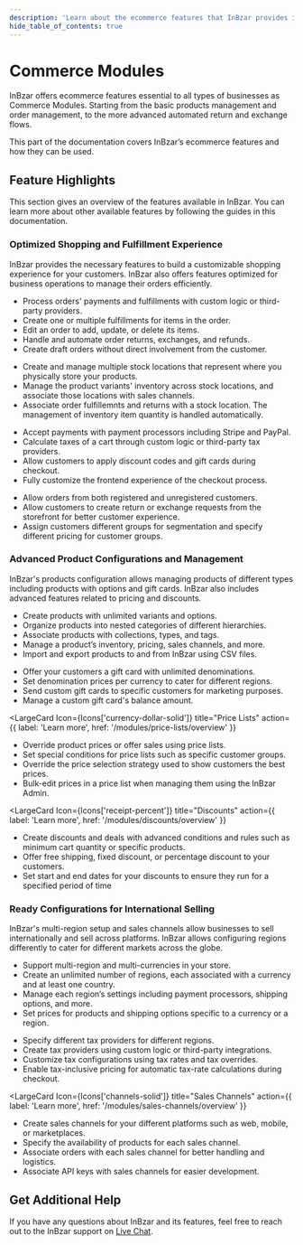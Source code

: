 ```yaml
---
description: 'Learn about the ecommerce features that InBzar provides including order management, product management, multi region and currency support, and more.'
hide_table_of_contents: true
---
```



# Commerce Modules

InBzar offers ecommerce features essential to all types of businesses as Commerce Modules. Starting from the basic products management and order management, to the more advanced automated return and exchange flows.

This part of the documentation covers InBzar’s ecommerce features and how they can be used.

## Feature Highlights

This section gives an overview of the features available in InBzar. You can learn more about other available features by following the guides in this documentation.

### Optimized Shopping and Fulfillment Experience

InBzar provides the necessary features to build a customizable shopping experience for your customers. InBzar also offers features optimized for business operations to manage their orders efficiently.

<LargeCardList colSize={6}>
  <LargeCard
    Icon={Icons['check-circle-solid']}
    title="Orders"
    action={{
      label: 'Learn more',
      href: '/modules/orders/overview'
    }}
  >

  - Process orders' payments and fulfillments with custom logic or third-party providers.
  - Create one or multiple fulfillments for items in the order.
  - Edit an order to add, update, or delete its items.
  - Handle and automate order returns, exchanges, and refunds.
  - Create draft orders without direct involvement from the customer.


  </LargeCard>
  <LargeCard
    Icon={Icons['building-solid']}
    title="Inventory (Multi-Warehouse)"
    action={{
      label: 'Learn more',
      href: '/modules/multiwarehouse/overview'
    }}
  >

  - Create and manage multiple stock locations that represent where you physically store your products.
  - Manage the product variants' inventory across stock locations, and associate those locations with sales channels.
  - Associate order fulfillemnts and returns with a stock location. The management of inventory item quantity is handled automatically.


  </LargeCard>
  <LargeCard
    Icon={Icons['shopping-cart-solid']}
    title="Cart and Checkout"
    action={{
      label: 'Learn more',
      href: '/modules/carts-and-checkout/overview'
    }}
  >

  - Accept payments with payment processors including Stripe and PayPal.
  - Calculate taxes of a cart through custom logic or third-party tax providers.
  - Allow customers to apply discount codes and gift cards during checkout.
  - Fully customize the frontend experience of the checkout process.


  </LargeCard>
  <LargeCard
    Icon={Icons['users-solid']}
    title="Customers"
    action={{
      label: 'Learn more',
      href: '/modules/customers/overview'
    }}
  >

  - Allow orders from both registered and unregistered customers.
  - Allow customers to create return or exchange requests from the storefront for better customer experience.
  - Assign customers different groups for segmentation and specify different pricing for customer groups.


  </LargeCard>
</LargeCardList>

### Advanced Product Configurations and Management

InBzar's products configuration allows managing products of different types including products with options and gift cards. InBzar also includes advanced features related to pricing and discounts.

<LargeCardList colSize={6}>
  <LargeCard
    Icon={Icons['tag-solid']}
    title="Products"
    action={{
      label: 'Learn more',
      href: '/modules/products/overview'
    }}
  >

  - Create products with unlimited variants and options.
  - Organize products into nested categories of different hierarchies.
  - Associate products with collections, types, and tags.
  - Manage a product’s inventory, pricing, sales channels, and more.
  - Import and export products to and from InBzar using CSV files.


  </LargeCard>
  <LargeCard
    Icon={Icons['gift-solid']}
    title="Gift Cards"
    action={{
      label: 'Learn more',
      href: '/modules/gift-cards/overview'
    }}
  >

  - Offer your customers a gift card with unlimited denominations.
  - Set denomination prices per currency to cater for different regions.
  - Send custom gift cards to specific customers for marketing purposes.
  - Manage a custom gift card's balance amount.


  </LargeCard>

  <LargeCard
    Icon={Icons['currency-dollar-solid']}
    title="Price Lists"
    action={{
      label: 'Learn more',
      href: '/modules/price-lists/overview'
    }}
  >

  - Override product prices or offer sales using price lists.
  - Set special conditions for price lists such as specific customer groups.
  - Override the price selection strategy used to show customers the best prices.
  - Bulk-edit prices in a price list when managing them using the InBzar Admin.


  </LargeCard>

  <LargeCard
    Icon={Icons['receipt-percent']}
    title="Discounts"
    action={{
      label: 'Learn more',
      href: '/modules/discounts/overview'
    }}
  >

  - Create discounts and deals with advanced conditions and rules such as minimum cart quantity or specific products.
  - Offer free shipping, fixed discount, or percentage discount to your customers.
  - Set start and end dates for your discounts to ensure they run for a specified period of time


  </LargeCard>

</LargeCardList>

### Ready Configurations for International Selling

InBzar's multi-region setup and sales channels allow businesses to sell internationally and sell across platforms. InBzar allows configuring regions differently to cater for different markets across the globe.

<LargeCardList colSize={6}>
  <LargeCard
    Icon={Icons['globe-europe-solid']}
    title="Region and Currencies"
    action={{
      label: 'Learn more',
      href: '/modules/regions-and-currencies/overview'
    }}
  >

  - Support multi-region and multi-currencies in your store.
  - Create an unlimited number of regions, each associated with a currency and at least one country.
  - Manage each region’s settings including payment processors, shipping options, and more.
  - Set prices for products and shipping options specific to a currency or a region.


  </LargeCard>
  <LargeCard
    Icon={Icons['cash-solid']}
    title="Taxes"
    action={{
      label: 'Learn more',
      href: '/modules/taxes/overview'
    }}
  >

  - Specify different tax providers for different regions.
  - Create tax providers using custom logic or third-party integrations.
  - Customize tax configurations using tax rates and tax overrides.
  - Enable tax-inclusive pricing for automatic tax-rate calculations during checkout.


  </LargeCard>
</LargeCardList>

<LargeCard
  Icon={Icons['channels-solid']}
  title="Sales Channels"
  action={{
    label: 'Learn more',
    href: '/modules/sales-channels/overview'
  }}
>

- Create sales channels for your different platforms such as web, mobile, or marketplaces.
- Specify the availability of products for each sales channel.
- Associate orders with each sales channel for better handling and logistics.
- Associate API keys with sales channels for easier development.


</LargeCard>

## Get Additional Help

If you have any questions about InBzar and its features, feel free to reach out to the InBzar support on [Live Chat](https://tawk.to/chat/66a4d7d832dca6db2cb67ebc/1i3pum9kb).
